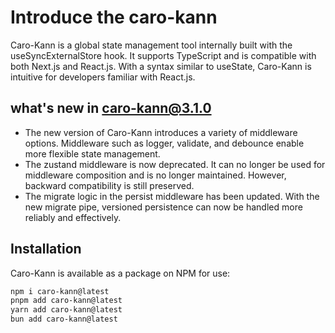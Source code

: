 # Introduce the caro-kann

Caro-Kann is a global state management tool internally built with the useSyncExternalStore hook. It supports TypeScript and is compatible with both Next.js and React.js. With a syntax similar to useState, Caro-Kann is intuitive for developers familiar with React.js.

##  what's new in caro-kann@3.1.0

* The new version of Caro-Kann introduces a variety of middleware options. Middleware such as logger, validate, and debounce enable more flexible state management.
* The zustand middleware is now deprecated. It can no longer be used for middleware composition and is no longer maintained. However, backward compatibility is still preserved.
* The migrate logic in the persist middleware has been updated. With the new migrate pipe, versioned persistence can now be handled more reliably and effectively.

## Installation

Caro-Kann is available as a package on NPM for use:

```bash
npm i caro-kann@latest
pnpm add caro-kann@latest
yarn add caro-kann@latest
bun add caro-kann@latest
```
